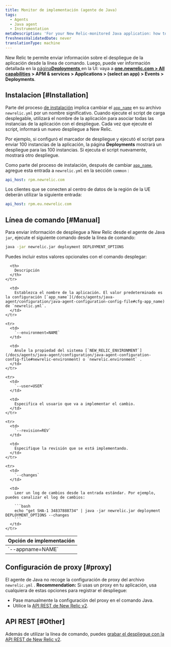 ```yaml
---
title: Monitor de implementación (agente de Java)
tags:
  - Agents
  - Java agent
  - Instrumentation
metaDescription: 'For your New Relic-monitored Java application: how to track and monitor deployment data.'
freshnessValidatedDate: never
translationType: machine
---
```


New Relic te permite enviar información sobre el despliegue de la aplicación desde la línea de comando. Luego, puede ver información detallada en la [página<DNT>**Deployments**</DNT> ](/docs/apm/applications-menu/events/deployments-page)en la UI: vaya a <DNT>**[one.newrelic.com > All capabilities](https://one.newrelic.com/all-capabilities) > APM & services > Applications > (select an app) > Events > Deployments**</DNT>.

## Instalacion [#Installation]

Parte del proceso [de instalación](/docs/agents/java-agent/installation/java-agent-manual-installation) implica cambiar el [`app_name`](/docs/agents/java-agent/configuration/java-agent-configuration-config-file#cfg-app_name) en su archivo `newrelic.yml` por un nombre significativo. Cuando ejecute el script de carga desplegable, utilizará el nombre de la aplicación para asociar todas las instancias de la aplicación con el despliegue. Cada vez que ejecute el script, informará un nuevo despliegue a New Relic.

Por ejemplo, si configuró el marcador de despliegue y ejecutó el script para enviar 100 instancias de la aplicación, la página <DNT>**Deployments**</DNT> mostrará un despliegue para las 100 instancias. Si ejecuta el script nuevamente, mostrará otro despliegue.

Como parte del proceso de instalación, después de cambiar [`app_name`](/docs/agents/java-agent/configuration/java-agent-configuration-config-file#cfg-app_name), agregue esta entrada a `newrelic.yml` en la sección `common` :

```yml
api_host: rpm.newrelic.com
```

Los clientes que se conecten al centro de datos de la región de la UE deberán utilizar la siguiente entrada:

```yml
api_host: rpm.eu.newrelic.com
```

## Línea de comando [#Manual]

Para enviar información de despliegue a New Relic desde el agente de Java `jar`, ejecute el siguiente comando desde la línea de comando:

```bash
java -jar newrelic.jar deployment DEPLOYMENT_OPTIONS
```

Puedes incluir estos valores opcionales con el comando desplegar:

<table>
  <thead>
    <tr>
      <th style={{ width: "225px" }}>
        Opción de implementación
      </th>

      <th>
        Descripción
      </th>
    </tr>
  </thead>

  <tbody>
    <tr>
      <td>
        `--appname=NAME`
      </td>

      <td>
        Establezca el nombre de la aplicación. El valor predeterminado es la configuración [`app_name`](/docs/agents/java-agent/configuration/java-agent-configuration-config-file#cfg-app_name) de `newrelic.yml`.
      </td>
    </tr>

    <tr>
      <td>
        `--environment=NAME`
      </td>

      <td>
        Anule la propiedad del sistema [`NEW_RELIC_ENVIRONMENT`](/docs/agents/java-agent/configuration/java-agent-configuration-config-file#newrelic-environment) o `newrelic.environment` .
      </td>
    </tr>

    <tr>
      <td>
        `--user=USER`
      </td>

      <td>
        Especifica el usuario que va a implementar el cambio.
      </td>
    </tr>

    <tr>
      <td>
        `--revision=REV`
      </td>

      <td>
        Especifique la revisión que se está implementando.
      </td>
    </tr>

    <tr>
      <td>
        `--changes`
      </td>

      <td>
        Leer un log de cambios desde la entrada estándar. Por ejemplo, puedes canalizar el log de cambios:

        ```bash
        echo "get SHA-1 34837888734" | java -jar newrelic.jar deployment DEPLOYMENT_OPTIONS --changes
        ```
      </td>
    </tr>
  </tbody>
</table>

## Configuración de proxy [#proxy]

El agente de Java no recoge la configuración de proxy del archivo `newrelic.yml` . <DNT>**Recommendation:**</DNT> Si usas un proxy en tu aplicación, usa cualquiera de estas opciones para registrar el despliegue:

* Pase manualmente la configuración del proxy en el comando Java.
* Utilice la [API REST de New Relic v2](/docs/apm/new-relic-apm/maintenance/recording-deployments).

## API REST [#Other]

Además de utilizar la línea de comando, puedes [grabar el despliegue con la API REST de New Relic v2](/docs/apm/new-relic-apm/maintenance/recording-deployments).
